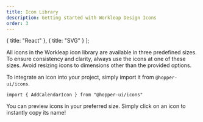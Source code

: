```yaml
---
title: Icon Library
description: Getting started with Workleap Design Icons
order: 3
---
```


  { title: "React" },
  { title: "SVG" }
];

All icons in the Workleap icon library are available in three predefined sizes. To ensure consistency and clarity, always use the icons at one of these sizes. Avoid resizing icons to dimensions other than the provided options.

To integrate an icon into your project, simply import it from `@hopper-ui/icons`.

```tsx
import { AddCalendarIcon } from "@hopper-ui/icons"
```

You can preview icons in your preferred size. Simply click on an icon to instantly copy its name!

<Switcher type="react" />
